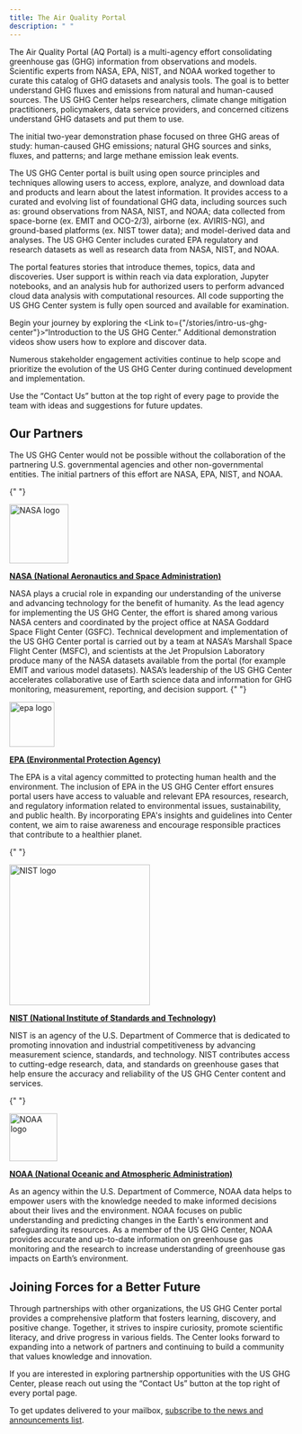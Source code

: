```yaml
---
title: The Air Quality Portal
description: " "
---
```



<Block>
  <Prose>
  The  Air Quality Portal (AQ Portal) is a multi-agency effort consolidating greenhouse gas (GHG) information from observations and models. Scientific experts from NASA, EPA, NIST, and NOAA worked together to curate this catalog of GHG datasets and analysis tools. The goal is to better understand GHG fluxes and emissions from natural and human-caused sources. The US GHG Center helps researchers, climate change mitigation practitioners, policymakers, data service providers, and concerned citizens understand GHG datasets and put them to use.
  
  The initial two-year demonstration phase focused on three GHG areas of study: human-caused GHG emissions; natural GHG sources and sinks, fluxes, and patterns; and large methane emission leak events.

  The US GHG Center portal is built using open source principles and techniques allowing users to access, explore, analyze, and download data and products and learn about the latest information. It provides access to a curated and evolving list of foundational GHG data, including sources such as: ground observations from NASA, NIST, and NOAA; data collected from space-borne (ex. EMIT and OCO-2/3), airborne (ex. AVIRIS-NG), and ground-based platforms (ex. NIST tower data); and model-derived data and analyses. The US GHG Center includes curated EPA regulatory and research datasets as well as research data from NASA, NIST, and NOAA.

  The portal features stories that introduce themes, topics, data and discoveries. User support is within reach via data exploration, Jupyter notebooks, and an analysis hub for authorized users to perform advanced cloud data analysis with computational resources. All code supporting the US GHG Center system is fully open sourced and available for examination.
  
  Begin your journey by exploring the <Link to={"/stories/intro-us-ghg-center"}>“Introduction to the US GHG Center.”</Link> Additional demonstration videos show users how to explore and discover data.
  
  Numerous stakeholder engagement activities continue to help scope and prioritize the evolution of the US GHG Center during continued development and implementation.
  
  Use the “Contact Us” button at the top right of every page to provide the team with ideas and suggestions for future updates.

  </Prose>
</Block>

<Block>
  <Prose>

## Our Partners

The US GHG Center would not be possible without the collaboration of the partnering U.S. governmental agencies and other non-governmental entities. The initial partners of this effort are NASA, EPA, NIST, and NOAA.

{" "}

<PartnerHeader>
  <a href="https://www.nasa.gov/" target="_blank">
    <Image
      src={new URL("./media/nasa.png", import.meta.url).href}
      alt="NASA logo"
      width="105"
    />
    <p><strong>NASA (National Aeronautics and Space Administration)</strong></p>
  </a>
</PartnerHeader>

 NASA plays a crucial role in expanding our understanding of the universe and advancing technology for the benefit of humanity.  As the lead agency for implementing the US GHG Center, the effort is shared among various NASA centers and coordinated by the project office at NASA Goddard Space Flight Center (GSFC). Technical development and implementation of the US GHG Center portal is carried out by a team at NASA’s Marshall Space Flight Center (MSFC), and scientists at the Jet Propulsion Laboratory produce many of the NASA datasets available from the portal (for example EMIT and various model datasets). NASA’s leadership of the US GHG Center accelerates collaborative use of Earth science data and information for GHG monitoring, measurement, reporting, and decision support. 
{" "}

<PartnerHeader>
<a href="https://www.epa.gov/" target="_blank">
  <Image
    src={new URL("./media/epa.svg", import.meta.url).href}
    alt="epa logo"
    width="80"
  />
  <p><strong>EPA (Environmental Protection Agency)</strong></p>
  </a>
</PartnerHeader>

 The EPA is a vital agency committed to protecting human health and the environment. The inclusion of EPA in the US GHG Center effort ensures portal users have access to valuable and relevant EPA resources, research, and regulatory information related to environmental issues, sustainability, and public health. By incorporating EPA's insights and guidelines into Center content, we aim to raise awareness and encourage responsible practices that contribute to a healthier planet.

{" "}

<PartnerHeader>
  <a href="https://www.nist.gov/" target="_blank">
    <Image
      src={new URL("./media/nist.png", import.meta.url).href}
      alt="NIST logo"
      width="250"
    />
    <p><strong>NIST (National Institute of Standards and Technology)</strong></p>
  </a>
</PartnerHeader>

 NIST is an agency of the U.S. Department of Commerce that is dedicated to promoting innovation and industrial competitiveness by advancing measurement science, standards, and technology. NIST contributes access to cutting-edge research, data, and standards on greenhouse gases that help ensure the accuracy and reliability of the US GHG Center content and services. 

{" "}

<PartnerHeader>
<a href="https://www.noaa.gov/" target="_blank">
  <Image
    src={new URL("./media/noaa.png", import.meta.url).href}
    alt="NOAA logo"
    width="85"
  />
  <p><strong>NOAA (National Oceanic and Atmospheric Administration)</strong></p>
  </a>
</PartnerHeader>

 As an agency within the U.S. Department of Commerce, NOAA data helps to empower users with the knowledge needed to make informed decisions about their lives and the environment. NOAA focuses on public understanding and predicting changes in the Earth's environment and safeguarding its resources. As a member of the US GHG Center, NOAA provides accurate and up-to-date information on greenhouse gas monitoring and the research to increase understanding of greenhouse gas impacts on Earth’s environment.

## Joining Forces for a Better Future

  Through partnerships with other organizations, the US GHG Center portal provides a comprehensive platform that fosters learning, discovery, and positive change. Together, it strives to inspire curiosity, promote scientific literacy, and drive progress in various fields. The Center looks forward to expanding into a network of partners and continuing to build a community that values knowledge and innovation.
  
  If you are interested in exploring partnership opportunities with the US GHG Center, please reach out using the “Contact Us” button at the top right of every portal page.

  To get updates delivered to your mailbox, <a href={SUBSCRIPTION_URL}>subscribe to the news and announcements list</a>.
  </Prose>
</Block>

